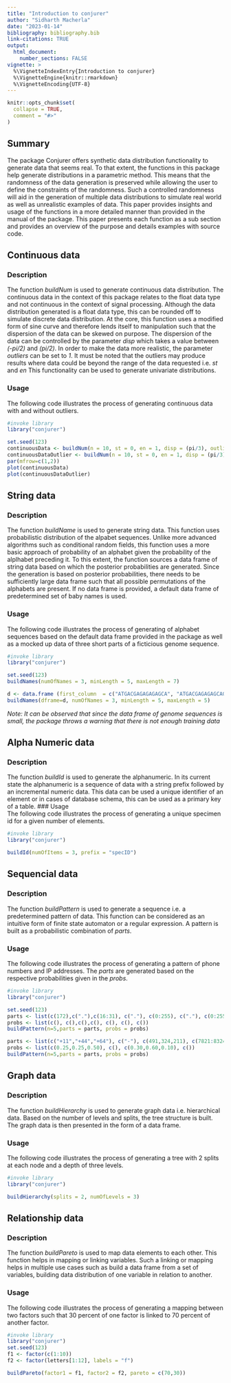 ---
title: "Introduction to conjurer"
author: "Sidharth Macherla"
date: "2023-01-14"
bibliography: bibliography.bib
link-citations: TRUE
output:
  html_document:
    number_sections: FALSE
vignette: >
  %\VignetteIndexEntry{Introduction to conjurer}
  %\VignetteEngine{knitr::rmarkdown}
  %\VignetteEncoding{UTF-8}
---

```{r setup, include = FALSE}
knitr::opts_chunk$set(
  collapse = TRUE,
  comment = "#>"
)
```
## Summary {-}
The package Conjurer offers synthetic data distribution functionality to generate data that seems real. To that extent, the functions in this package help generate distributions in a parametric method. This means that the randomness of the data generation is preserved while allowing the user to define the constraints of the randomness. Such a controlled randomness will aid in the generation of multiple data distributions to simulate real world as well as unrealistic examples of data. This paper provides insights and usage of the functions in a more detailed manner than provided in the manual of the package. This paper presents each function as a sub section and provides an overview of the purpose and details examples with source code.

## Continuous data
### Description
The function *buildNum* is used to generate continuous data distribution. The continuous data in the context of this package relates to the float data type and not continuous in the context of signal processing. Although the data distribution generated is a float data type, this can be rounded off to simulate discrete data distribution. At the core, this function uses a modified form of sine curve and therefore lends itself to manipulation such that the dispersion of the data can be skewed on purpose. The dispersion of the data can be controlled by the parameter *disp* which takes a value between *(-pi/2)* and *(pi/2)*. In order to make the data more realistic, the parameter *outliers* can be set to *1*. It must be noted that the outliers may produce results where data could be beyond the range of the data requested i.e. *st* and *en*
This functionality can be used to generate univariate distributions.   

### Usage
The following code illustrates the process of generating continuous data with and without outliers.

```{r, eval=TRUE, echo=TRUE, results='markup'}
#invoke library
library("conjurer")

set.seed(123)
continuousData <- buildNum(n = 10, st = 0, en = 1, disp = (pi/3), outliers = 0)
continuousDataOutlier <- buildNum(n = 10, st = 0, en = 1, disp = (pi/3), outliers = 1)
par(mfrow=c(1,2)) 
plot(continuousData)
plot(continuousDataOutlier)
```

## String data
### Description
The function *buildName* is used to generate string data. This function uses probabilistic distribution of the alpabet sequences. Unlike more advanced algorithms such as conditional random fields, this function uses a more basic approach of probability of an alphabet given the probability of the alplhabet preceding it. To this extent, the function sources a data frame of string data based on which the posterior probabilities are generated. Since the generation is based on posterior probabilities, there needs to be sufficiently large data frame such that all possible permutations of the alphabets are present. If no data frame is provided, a default data frame of predetermined set of baby names is used.     

### Usage
The following code illustrates the process of generating of alphabet sequences based on the default data frame provided in the package as well as a mocked up data of three short parts of a ficticious genome sequence.
```{r, eval=TRUE, echo=TRUE, results='markup'}
#invoke library
library("conjurer")

set.seed(123)
buildNames(numOfNames = 3, minLength = 5, maxLength = 7)

d <- data.frame (first_column  = c("ATGACGAGAGAGAGCA", "ATGACGAGAGAGCAGAGA","TACTGCTCTCTCGTAAATCG"))
buildNames(dframe=d, numOfNames = 3, minLength = 5, maxLength = 5)
```
*Note: It can be observed that since the data frame of genome sequences is small, the package throws a warning that there is not enough training data*

## Alpha Numeric data   

### Description   
The function *buildId* is used to generate the alphanumeric. In its current state the alphanumeric is a sequence of data with a string prefix followed by an incremental numeric data. This data can be used a unique identifier of an element or in cases of database schema, this can be used as a primary key of a table.
### Usage   
The following code illustrates the process of generating a unique specimen id for a given number of elements.
```{r, eval=TRUE, echo=TRUE, results='markup'}
#invoke library
library("conjurer")

buildId(numOfItems = 3, prefix = "specID")
```


## Sequencial data
### Description
The function *buildPattern* is used to generate a sequence i.e. a predetermined pattern of data. This function can be considered as an intuitive form of finite state automaton or a regular expression. A pattern is built as a probabilistic combination of *parts*.   

### Usage
The following code illustrates the process of generating a pattern of phone numbers and IP addresses. The *parts* are generated based on the respective probabilities given in the *probs*.    
```{r, eval=TRUE, echo=TRUE, results='markup'}
#invoke library
library("conjurer")

set.seed(123)
parts <- list(c(172),c("."),c(16:31), c("."), c(0:255), c("."), c(0:255))
probs <- list(c(), c(),c(),c(), c(), c(), c())
buildPattern(n=5,parts = parts, probs = probs)

parts <- list(c("+11","+44","+64"), c("-"), c(491,324,211), c(7821:8324))
probs <- list(c(0.25,0.25,0.50), c(), c(0.30,0.60,0.10), c())
buildPattern(n=5,parts = parts, probs = probs)
```

## Graph data
### Description
The function *buildHierarchy* is used to generate graph data i.e. hierarchical data. Based on the number of levels and splits, the tree structure is built. The graph data is then presented in the form of a data frame.

### Usage
The following code illustrates the process of generating a tree with 2 splits at each node and a depth of three levels.    
```{r, eval=TRUE, echo=TRUE, results='markup'}
#invoke library
library("conjurer")

buildHierarchy(splits = 2, numOfLevels = 3)

```

## Relationship data
### Description
The function *buildPareto* is used to map data elements to each other. This function helps in mapping or linking variables. Such a linking or mapping helps in multiple use cases such as build a data frame from a set of variables, building data distribution of one variable in relation to another.

### Usage
The following code illustrates the process of generating a mapping between two factors such that 30 percent of one factor is linked to 70 percent of another factor.    
```{r, eval=TRUE, echo=TRUE, results='markup'}
#invoke library
library("conjurer")
set.seed(123)
f1 <- factor(c(1:10))
f2 <- factor(letters[1:12], labels = "f")

buildPareto(factor1 = f1, factor2 = f2, pareto = c(70,30))

```

